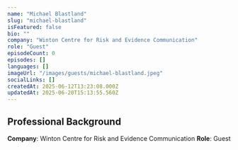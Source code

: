 ```yaml
---
name: "Michael Blastland"
slug: "michael-blastland"
isFeatured: false
bio: ""
company: "Winton Centre for Risk and Evidence Communication"
role: "Guest"
episodeCount: 0
episodes: []
languages: []
imageUrl: "/images/guests/michael-blastland.jpeg"
socialLinks: []
createdAt: 2025-06-12T13:23:08.000Z
updatedAt: 2025-06-20T15:13:55.560Z
---
```


## Professional Background

**Company**: Winton Centre for Risk and Evidence Communication
**Role**: Guest
